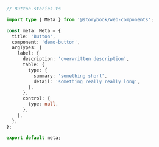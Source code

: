 ```ts
// Button.stories.ts

import type { Meta } from '@storybook/web-components';

const meta: Meta = {
  title: 'Button',
  component: 'demo-button',
  argTypes: {
    label: {
      description: 'overwritten description',
      table: {
        type: {
          summary: 'something short',
          detail: 'something really really long',
        },
      },
      control: {
        type: null,
      },
    },
  },
};

export default meta;
```
